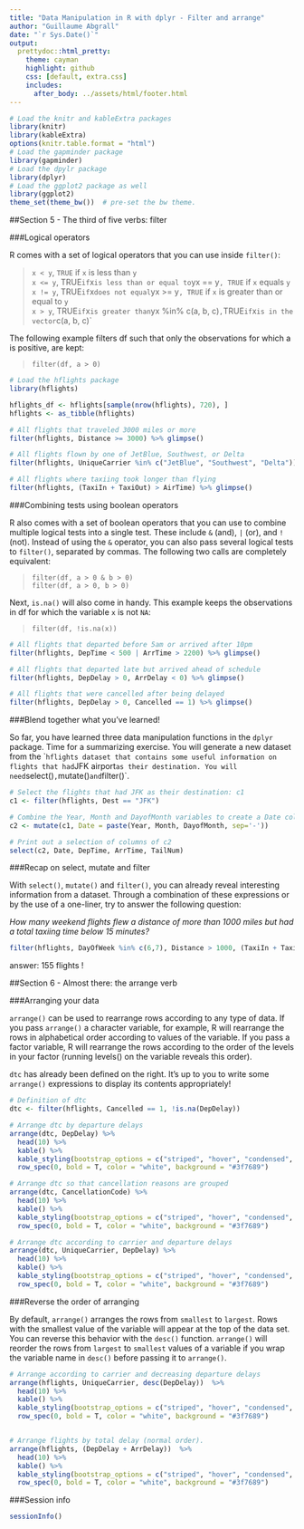```yaml
---
title: "Data Manipulation in R with dplyr - Filter and arrange"
author: "Guillaume Abgrall"
date: "`r Sys.Date()`"
output:
  prettydoc::html_pretty:
    theme: cayman
    highlight: github
    css: [default, extra.css]
    includes:
      after_body: ../assets/html/footer.html
---
```



```r
# Load the knitr and kableExtra packages
library(knitr)
library(kableExtra)
options(knitr.table.format = "html")
# Load the gapminder package
library(gapminder)
# Load the dpylr package
library(dplyr)
# Load the ggplot2 package as well
library(ggplot2)
theme_set(theme_bw())  # pre-set the bw theme.
```

##Section 5 - The third of five verbs: filter  

###Logical operators  

R comes with a set of logical operators that you can use inside `filter()`:  

> `x < y`, `TRUE` if `x` is less than `y`  
> `x <= y`, TRUE` if `x` is less than or equal to `y`  
> `x == y`, TRUE` if `x` equals `y`  
> `x != y`, TRUE` if `x` does not equal `y`  
> `x >= y`, TRUE` if `x` is greater than or equal to `y`  
> `x > y`, TRUE` if `x` is greater than `y`  
> `x %in% c(a, b, c)`, `TRUE` if `x` is in the vector `c(a, b, c)`  

The following example filters df such that only the observations for which a is positive, are kept:  

> `filter(df, a > 0)`  

```r
# Load the hflights package
library(hflights)

hflights_df <- hflights[sample(nrow(hflights), 720), ] 
hflights <- as_tibble(hflights)

# All flights that traveled 3000 miles or more
filter(hflights, Distance >= 3000) %>% glimpse()

# All flights flown by one of JetBlue, Southwest, or Delta
filter(hflights, UniqueCarrier %in% c("JetBlue", "Southwest", "Delta")) %>% glimpse()

# All flights where taxiing took longer than flying
filter(hflights, (TaxiIn + TaxiOut) > AirTime) %>% glimpse()
```



###Combining tests using boolean operators  

R also comes with a set of boolean operators that you can use to combine multiple logical tests into a single test. These include `&` (and), `|` (or), and `!` (not). Instead of using the `&` operator, you can also pass several logical tests to `filter()`, separated by commas. The following two calls are completely equivalent:  

> `filter(df, a > 0 & b > 0)`  
> `filter(df, a > 0, b > 0)`  

Next, `is.na()` will also come in handy. This example keeps the observations in df for which the variable `x` is not `NA`:  

> `filter(df, !is.na(x))`  

```r
# All flights that departed before 5am or arrived after 10pm
filter(hflights, DepTime < 500 | ArrTime > 2200) %>% glimpse()

# All flights that departed late but arrived ahead of schedule
filter(hflights, DepDelay > 0, ArrDelay < 0) %>% glimpse()

# All flights that were cancelled after being delayed
filter(hflights, DepDelay > 0, Cancelled == 1) %>% glimpse()
```



###Blend together what you've learned!  

So far, you have learned three data manipulation functions in the `dplyr` package. Time for a summarizing exercise. You will generate a new dataset from the ``hflights dataset that contains some useful information on flights that had `JFK airport` as their destination. You will need `select()`, `mutate()` and `filter()`.  

```r
# Select the flights that had JFK as their destination: c1
c1 <- filter(hflights, Dest == "JFK")

# Combine the Year, Month and DayofMonth variables to create a Date column: c2
c2 <- mutate(c1, Date = paste(Year, Month, DayofMonth, sep='-'))

# Print out a selection of columns of c2
select(c2, Date, DepTime, ArrTime, TailNum)
```



###Recap on select, mutate and filter  

With `select()`, `mutate()` and `filter()`, you can already reveal interesting information from a dataset. Through a combination of these expressions or by the use of a one-liner, try to answer the following question:  

*How many weekend flights flew a distance of more than 1000 miles but had a total taxiing time below 15 minutes?*

```r
filter(hflights, DayOfWeek %in% c(6,7), Distance > 1000, (TaxiIn + TaxiOut) < 15) %>% glimpse()
```

answer: 155 flights !


##Section 6 - Almost there: the arrange verb  

###Arranging your data  

`arrange()` can be used to rearrange rows according to any type of data. If you pass `arrange()` a character variable, for example, R will rearrange the rows in alphabetical order according to values of the variable. If you pass a factor variable, R will rearrange the rows according to the order of the levels in your factor (running levels() on the variable reveals this order).  

`dtc` has already been defined on the right. It's up to you to write some `arrange()` expressions to display its contents appropriately!  

```r
# Definition of dtc
dtc <- filter(hflights, Cancelled == 1, !is.na(DepDelay))

# Arrange dtc by departure delays
arrange(dtc, DepDelay) %>%
  head(10) %>% 
  kable() %>%
  kable_styling(bootstrap_options = c("striped", "hover", "condensed", "responsive"), full_width = F, position = "center", , font_size = 11) %>%
  row_spec(0, bold = T, color = "white", background = "#3f7689")

# Arrange dtc so that cancellation reasons are grouped
arrange(dtc, CancellationCode) %>%
  head(10) %>% 
  kable() %>%
  kable_styling(bootstrap_options = c("striped", "hover", "condensed", "responsive"), full_width = F, position = "center", , font_size = 11) %>%
  row_spec(0, bold = T, color = "white", background = "#3f7689")

# Arrange dtc according to carrier and departure delays
arrange(dtc, UniqueCarrier, DepDelay) %>%
  head(10) %>% 
  kable() %>%
  kable_styling(bootstrap_options = c("striped", "hover", "condensed", "responsive"), full_width = F, position = "center", , font_size = 11) %>%
  row_spec(0, bold = T, color = "white", background = "#3f7689")
```



###Reverse the order of arranging  

By default, `arrange()` arranges the rows from `smallest` to `largest`. Rows with the smallest value of the variable will appear at the top of the data set. You can reverse this behavior with the `desc()` function. `arrange()` will reorder the rows from `largest` to `smallest` values of a variable if you wrap the variable name in `desc()` before passing it to `arrange()`.  
```r
# Arrange according to carrier and decreasing departure delays
arrange(hflights, UniqueCarrier, desc(DepDelay))  %>%
  head(10) %>% 
  kable() %>%
  kable_styling(bootstrap_options = c("striped", "hover", "condensed", "responsive"), full_width = F, position = "center", font_size = 11) %>%
  row_spec(0, bold = T, color = "white", background = "#3f7689")


# Arrange flights by total delay (normal order).
arrange(hflights, (DepDelay + ArrDelay))  %>%
  head(10) %>% 
  kable() %>%
  kable_styling(bootstrap_options = c("striped", "hover", "condensed", "responsive"), full_width = F, position = "center", font_size = 11) %>%
  row_spec(0, bold = T, color = "white", background = "#3f7689")
```



###Session info

```r
sessionInfo()
```
